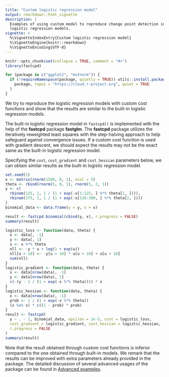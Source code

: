 ```yaml
---
title: "Custom logistic regression model"
output: rmarkdown::html_vignette
description: |
  Examples of using custom model to reproduce change point detection in
  logistic regression models.
vignette: >
  %\VignetteIndexEntry{Custom logistic regression model}
  %\VignetteEngine{knitr::rmarkdown}
  %\VignetteEncoding{UTF-8}
---
```


```r
knitr::opts_chunk$set(collapse = TRUE, comment = "#>")
library(fastcpd)
```

```r
for (package in c("ggplot2", "mvtnorm")) {
  if (!requireNamespace(package, quietly = TRUE)) utils::install.packages(
    package, repos = "https://cloud.r-project.org", quiet = TRUE
  )
}
```

We try to reproduce the logistic regression models with
custom cost functions and show that the results are similar to the built-in
logistic regression models.

The built-in logistic regression model in `fastcpd()` is implemented with the
help of the **fastcpd** package **fastglm**. The **fastcpd** package
utilizes the iteratively reweighted least squares with the step-halving approach
to help safeguard against convergence issues. If a
custom cost function is used with gradient descent, we should expect the results
may not be the exact same as the built-in logistic regression model.

Specifying the `cost`, `cost_gradient` and `cost_hessian`
parameters below,
we can obtain similar results as the built-in logistic regression
model.

```r
set.seed(1)
x <- matrix(rnorm(1500, 0, 1), ncol = 5)
theta <- rbind(rnorm(5, 0, 1), rnorm(5, 2, 1))
y <- c(
  rbinom(125, 1, 1 / (1 + exp(-x[1:125, ] %*% theta[1, ]))),
  rbinom(175, 1, 1 / (1 + exp(-x[126:300, ] %*% theta[2, ])))
)
binomial_data <- data.frame(y = y, x = x)

result <- fastcpd.binomial(cbind(y, x), r.progress = FALSE)
summary(result)
```

```r
logistic_loss <- function(data, theta) {
  x <- data[, -1]
  y <- data[, 1]
  u <- x %*% theta
  nll <- -y * u + log(1 + exp(u))
  nll[u > 10] <- -y[u > 10] * u[u > 10] + u[u > 10]
  sum(nll)
}
logistic_gradient <- function(data, theta) {
  x <- data[nrow(data), -1]
  y <- data[nrow(data), 1]
  c(-(y - 1 / (1 + exp(-x %*% theta)))) * x
}
logistic_hessian <- function(data, theta) {
  x <- data[nrow(data), -1]
  prob <- 1 / (1 + exp(-x %*% theta))
  (x %o% x) * c((1 - prob) * prob)
}
result <- fastcpd(
  y ~ . - 1, binomial_data, epsilon = 1e-5, cost = logistic_loss,
  cost_gradient = logistic_gradient, cost_hessian = logistic_hessian,
  r.progress = FALSE
)
summary(result)
```

Note that the result obtained through custom cost functions is inferior
compared to
the one obtained through built-in models.
We remark that the results can be improved with extra parameters
already provided in the package.
The detailed discussion of several advanced usages of the package can be found
in
[Advanced examples](https://fastcpd.xingchi.li/articles/examples-advanced.html).

